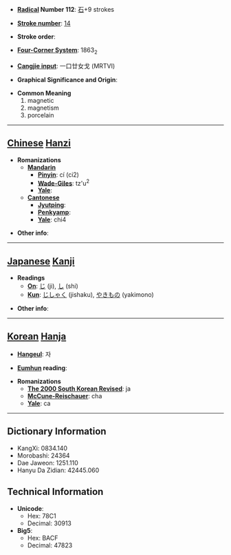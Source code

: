 * '''[[Wiktionary:Chinese radical index| Radical]] Number 112''': [[Wiktionary:Chinese radical index 石|石]]+9 strokes

* '''[[Wiktionary:Chinese total strokes index|Stroke number]]''': [[Wiktionary:Chinese total strokes index 14|14]]

* '''Stroke order''': 

* '''[[Wiktionary:Chinese four corner index|Four-Corner System]]''': 1863<sub>2</sub>

* '''[[Wiktionary:Chinese Cangjie index|Cangjie input]]''': 一口廿女戈 (MRTVI)

* '''Graphical Significance and Origin''': 

* '''Common Meaning'''
*#magnetic
*# magnetism
*# porcelain


----

== [[Chinese]] [[Hanzi]] ==

* '''Romanizations'''
** '''[[Mandarin]]'''
*** '''[[Pinyin]]''': cí (ci2)
*** '''[[Wade-Giles]]''': tz'u<sup>2</sup>
*** '''[[Yale]]''': 
** '''[[Cantonese]]'''
*** '''[[Jyutping]]''':
*** '''[[Penkyamp]]''': 
*** '''[[Yale]]''': chi4

* '''Other info''': 

----

== [[Japanese]] [[Kanji]] ==

* '''Readings'''
** '''[[On]]''': [[じ]] (ji), [[し]] (shi)
** '''[[Kun]]''': [[じしゃく]] (jishaku), [[やきもの]] (yakimono)

* '''Other info''':  

----

== [[Korean]] [[Hanja]] ==

* '''[[Hangeul]]''': 자

* '''[[Eumhun]] reading''': 

* '''Romanizations'''
** '''[[The 2000 South Korean Revised Romanization|The 2000 South Korean Revised]]''': ja
** '''[[McCune-Reischauer]]''': cha
** '''[[Yale]]''': ca

----

== Dictionary Information ==

* KangXi: 0834.140
* Morobashi: 24364
* Dae Jaweon: 1251.110
* Hanyu Da Zidian: 42445.060

== Technical Information ==

* '''Unicode''':
** Hex: 78C1
** Decimal: 30913
* '''Big5''':
** Hex: BACF
** Decimal: 47823